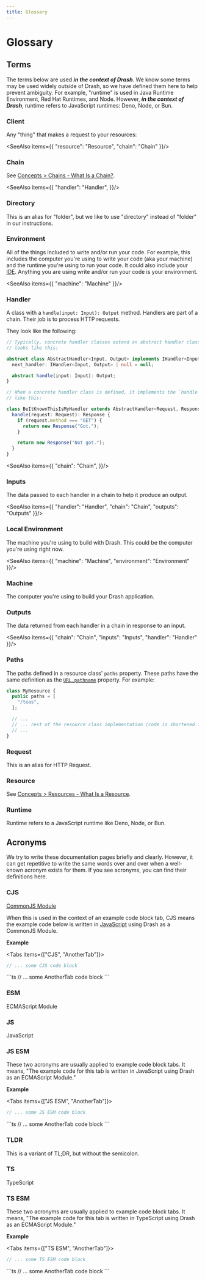 ```yaml
---
title: Glossary
---
```



# Glossary

## Terms

The terms below are used ___in the context of Drash___. We know some terms may be used widely outside of Drash, so we have defined them here to help prevent ambiguity. For example, "runtime" is used in Java Runtime Environment, Red Hat Runtimes, and Node. However, ___in the context of Drash___, runtime refers to JavaScript runtimes: Deno, Node, or Bun.

### Client

Any "thing" that makes a request to your resources:

<SeeAlso items={{
  "resource": "Resource",
  "chain": "Chain"
}}/>

### Chain

See [Concepts > Chains - What Is a Chain?](/drash/v3.x/concepts/chains).

<SeeAlso items={{
  "handler": "Handler",
}}/>

### Directory

This is an alias for "folder", but we like to use "directory" instead of "folder" in our instructions.

### Environment

All of the things included to write and/or run your code. For example, this includes the computer you're using to write your code (aka your machine) and the runtime you're using to run your code. It could also include your [IDE](https://en.wikipedia.org/wiki/Integrated_development_environment). Anything you are using write and/or run your code is your environment.

<SeeAlso items={{
  "machine": "Machine"
}}/>

### Handler

A class with a `handle(input: Input): Output` method. Handlers are part of a chain. Their job is to process HTTP requests.

They look like the following:

```ts
// Typically, concrete handler classes extend an abstract handler class. It
// looks like this:

abstract class AbstractHandler<Input, Output> implements IHandler<Input, Output> {
  next_handler: IHandler<Input, Output> | null = null;

  abstract handle(input: Input): Output;
}

// When a concrete handler class is defined, it implements the `handle` method
// like this:

class BeItKnownThisIsMyHandler extends AbstractHandler<Request, Response> {
  handle(request: Request): Response {
    if (request.method === "GET") {
      return new Response("Got.");
    }

    return new Response("Not got.");
  }
}
```


<SeeAlso items={{
  "chain": "Chain",
}}/>

### Inputs

The data passed to each handler in a chain to help it produce an output.


<SeeAlso items={{
  "handler": "Handler",
  "chain": "Chain",
  "outputs": "Outputs"
}}/>

### Local Environment

The machine you're using to build with Drash. This could be the computer you're using right now.

<SeeAlso items={{
  "machine": "Machine",
  "environment": "Environment"
}}/>

### Machine

The computer you're using to build your Drash application.

### Outputs

The data returned from each handler in a chain in response to an input.


<SeeAlso items={{
  "chain": "Chain",
  "inputs": "Inputs",
  "handler": "Handler"
}}/>

### Paths

The paths defined in a resource class' `paths` property. These paths have the same definition as the [`URL.pathname`](https://developer.mozilla.org/en-US/docs/Web/API/URL/pathname) property. For example:

```ts {2-4}
class MyResource {
  public paths = [
    "/teas",
  ];

  // ...
  // ... rest of the resource class implementation (code is shortened for brevity)
  // ...
}
```

### Request

This is an alias for <LinkExternal href="https://developer.mozilla.org/en-US/docs/Web/HTTP/Messages#http_requests">HTTP Request</LinkExternal>.

### Resource

See [Concepts > Resources - What Is a Resource](/drash/v3.x/concepts/resources#what-is-a-resource).

### Runtime

Runtime refers to a JavaScript runtime like Deno, Node, or Bun.

## Acronyms

We try to write these documentation pages briefly and clearly. However, it can get repetitive to write the same words over and over when a well-known acronym exists for them. If you see acronyms, you can find their definitions here.

### CJS

[CommonJS Module](https://nodejs.org/api/modules.html#modules-commonjs-modules)

When this is used in the context of an example code block tab, CJS means the example code below is written in [JavaScript](https://developer.mozilla.org/en-US/docs/Web/JavaScript) using Drash as a CommonJS Module.

__Example__

<Tabs items={["CJS", "AnotherTab"]}>
<Tab>
```ts
// ... some CJS code block
```
</Tab>
<Tab>
```ts
// ... some AnotherTab code block
```
</Tab>
</Tabs>

### ESM

ECMAScript Module

### JS

JavaScript

### JS ESM

These two acronyms are usually applied to example code block tabs. It means, "The example code for this tab is written in JavaScript using Drash as an ECMAScript Module."

__Example__

<Tabs items={["JS ESM", "AnotherTab"]}>
<Tab>
```ts
// ... some JS ESM code block
```
</Tab>
<Tab>
```ts
// ... some AnotherTab code block
```
</Tab>
</Tabs>

### TLDR

This is a variant of <LinkExternal href="https://www.merriam-webster.com/dictionary/TL%3BDR">TL;DR</LinkExternal>, but without the semicolon.

### TS

TypeScript

### TS ESM

These two acronyms are usually applied to example code block tabs. It means, "The example code for this tab is written in TypeScript using Drash as an ECMAScript Module."

__Example__

<Tabs items={["TS ESM", "AnotherTab"]}>
<Tab>
```ts
// ... some TS ESM code block
```
</Tab>
<Tab>
```ts
// ... some AnotherTab code block
```
</Tab>
</Tabs>